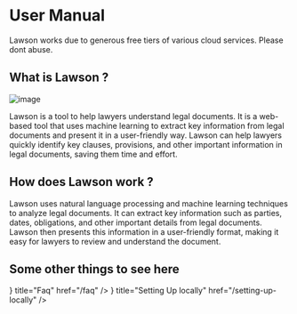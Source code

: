 
# User Manual

<Callout>
  Lawson works due to generous free tiers of various cloud services. Please dont
  abuse.
</Callout>

## What is Lawson ?

![image](https://github.com/user-attachments/assets/1193e54e-903d-4638-9762-008d0ef83d8f)

Lawson is a tool to help lawyers understand legal documents. It is a web-based tool that uses machine learning to extract key information from legal documents and present it in a user-friendly way. Lawson can help lawyers quickly identify key clauses, provisions, and other important information in legal documents, saving them time and effort.

## How does Lawson work ?

Lawson uses natural language processing and machine learning techniques to analyze legal documents. It can extract key information such as parties, dates, obligations, and other important details from legal documents. Lawson then presents this information in a user-friendly format, making it easy for lawyers to review and understand the document.

## Some other things to see here

<Cards>
  <Card icon={<MessageSquare />} title="Faq" href="/faq" />
  <Card
    icon={<LaptopMinimal />}
    title="Setting Up locally"
    href="/setting-up-locally"
  />
</Cards>
